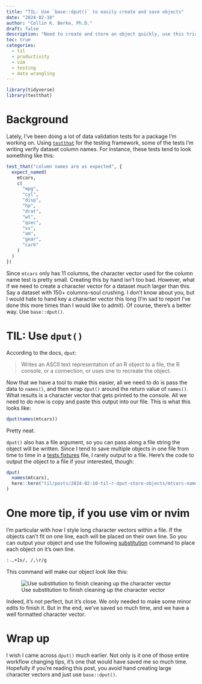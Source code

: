 ```yaml
---
title: "TIL: Use `base::dput()` to easily create and save objects"
date: "2024-02-10"
author: "Collin K. Berke, Ph.D."
draft: false
description: "Need to create and store an object quickly, use this trick"
toc: true
categories:
  - til
  - productivity
  - vim
  - testing
  - data wrangling
---
```


```r
library(tidyverse)
library(testthat)
```

# Background

Lately, I've been doing a lot of data validation tests for a package I'm working on. Using [`testthat`](https://testthat.r-lib.org/) for the testing framework, some of the tests I'm writing verify dataset column names. For instance, these tests tend to look something like this:

```r
test_that("column names are as expected", {
  expect_named(
    mtcars,
    c(
      "mpg",
      "cyl",
      "disp",
      "hp",
      "drat",
      "wt",
      "qsec",
      "vs",
      "am",
      "gear",
      "carb"
    )
  )
})
```

Since `mtcars` only has 11 columns, the character vector used for the column name test is pretty small. Creating this by hand isn't too bad. However, what if we need to create a character vector for a dataset much larger than this. Say a dataset with 150+ columns--soul crushing. I don't know about you, but I would hate to hand key a character vector this long (I'm sad to report I've done this more times than I would like to admit). Of course, there's a better way. Use `base::dput()`.

# TIL: Use `dput()`

According to the docs, `dput`:

> Writes an ASCII text representation of an R object to a file, the R console, or a connection, or uses one to recreate the object.

Now that we have a tool to make this easier, all we need to do is pass the data to `names()`, and then wrap `dput()` around the return value of `names()`. What results is a character vector that gets printed to the console. All we need to do now is copy and paste this output into our file. This is what this looks like:

```r
dput(names(mtcars))
```

Pretty neat.

`dput()` also has a file argument, so you can pass along a file string the object will be written. Since I tend to save multiple objects in one file from time to time in a [tests fixtures](https://r-pkgs.org/testing-advanced.html#sec-testing-advanced-concrete-fixture) file, I rarely output to a file. Here's the code to output the object to a file if your interested, though:

```r
dput(
  names(mtcars),
  here::here("til/posts/2024-02-10-til-r-dput-store-objects/mtcars-names.R")
)
```

# One more tip, if you use vim or nvim

I'm particular with how I style long character vectors within a file. If the objects can't fit on one line, each will be placed on their own line. So you can output your object and use the following [substitution](https://www.collinberke.com/til/posts/2023-03-14-vim-substitution/) command to place each object on it's own line. 

```txt
:.,+1s/, /,\r/g
```

This command will make our object look like this:

![Use substitution to finish cleaning up the character vector](mtcars-names.gif)

Indeed, it's not perfect, but it's close. We only needed to make some minor edits to finish it. But in the end, we've saved so much time, and we have a well formatted character vector.

# Wrap up

I wish I came across `dput()` much earlier. Not only is it one of those entire workflow changing tips, it's one that would have saved me so much time. Hopefully if you're reading this post, you avoid hand creating large character vectors and just use `base::dput()`. 
